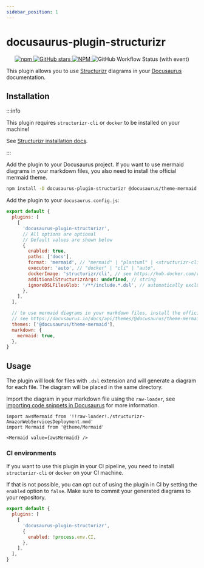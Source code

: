 ```yaml
---
sidebar_position: 1
---
```


# docusaurus-plugin-structurizr

<p align="center">
  <a href="https://www.npmjs.com/package/docusaurus-plugin-structurizr">
    <img
      alt="npm"
      src="https://img.shields.io/npm/v/docusaurus-plugin-structurizr?style=for-the-badge"
    />
  </a>
  <a href="https://github.com/TimKolberger/docusaurus-plugin-structurizr">
    <img
      alt="GitHub stars"
      src="https://img.shields.io/github/stars/TimKolberger/docusaurus-plugin-structurizr?logo=github&style=for-the-badge"
    />
  </a>
  <a href="https://github.com/TimKolberger/docusaurus-plugin-structurizr/blob/main/LICENSE.md">
    <img
      alt="NPM"
      src="https://img.shields.io/npm/l/docusaurus-plugin-structurizr?style=for-the-badge"
    />
  </a>
  <img
    alt="GitHub Workflow Status (with event)"
    src="https://img.shields.io/github/actions/workflow/status/TimKolberger/docusaurus-plugin-structurizr/release.yml?style=for-the-badge"
  />
</p>

This plugin allows you to use [Structurizr](https://structurizr.com/) diagrams in your
[Docusaurus](https://docusaurus.io/) documentation.

## Installation

:::info

This plugin requires `structurizr-cli` or `docker` to be installed on your machine!

See [Structurizr installation docs](https://docs.structurizr.com/cli/installation).

:::

Add the plugin to your Docusaurus project. If you want to use mermaid diagrams in your markdown
files, you also need to install the official mermaid theme.

```bash
npm install -D docusaurus-plugin-structurizr @docusaurus/theme-mermaid
```

Add the plugin to your `docusaurus.config.js`:

```js title="docusaurus.config.js"
export default {
  plugins: [
    [
      'docusaurus-plugin-structurizr',
      // All options are optional
      // Default values are shown below
      {
        enabled: true,
        paths: ['docs'],
        format: 'mermaid', // "mermaid" | "plantuml" | <structurizr-cli format: https://docs.structurizr.com/cli/export>
        executor: 'auto', // "docker" | "cli" | "auto",
        dockerImage: 'structurizr/cli', // see https://hub.docker.com/r/structurizr/cli
        additionalStructurizrArgs: undefined, // string
        ignoreDSLFilesGlob: '/**/include.*.dsl', // automatically exclude import files (eg: !import ../common/import.actors.dsl)
      },
    ],
  ],

  // to use mermaid diagrams in your markdown files, install the official mermaid theme
  // see https://docusaurus.io/docs/api/themes/@docusaurus/theme-mermaid
  themes: ['@docusaurus/theme-mermaid'],
  markdown: {
    mermaid: true,
  },
}
```

## Usage

The plugin will look for files with `.dsl` extension and will generate a diagram for each file. The
diagram will be placed in the same directory.

Import the diagram in your markdown file using the `raw-loader`, see
[importing code snippets in Docusaurus](https://docusaurus.io/docs/markdown-features/react#importing-code-snippets)
for more information.

```mdx
import awsMermaid from '!!raw-loader!./structurizr-AmazonWebServicesDeployment.mmd'
import Mermaid from '@theme/Mermaid'

<Mermaid value={awsMermaid} />
```

### CI environments

If you want to use this plugin in your CI pipeline, you need to install `structurizr-cli` or
`docker` on your CI machine.

If that is not possible, you can opt out of using the plugin in CI by setting the `enabled` option
to `false`. Make sure to commit your generated diagrams to your repository.

```js title="docusaurus.config.js"
export default {
  plugins: [
    [
      'docusaurus-plugin-structurizr',
      {
        enabled: !process.env.CI,
      },
    ],
  ],
}
```
